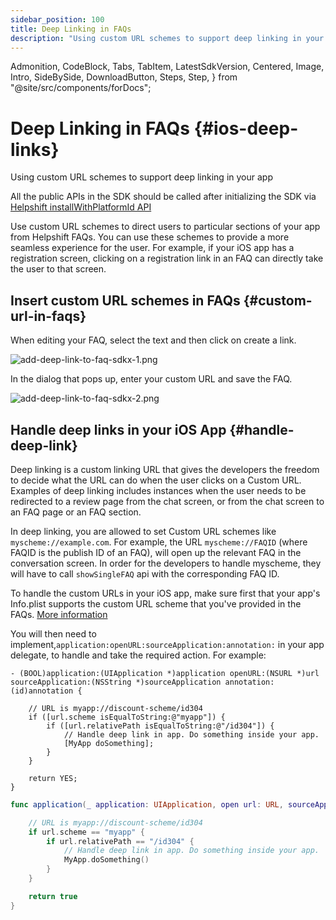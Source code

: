 ```yaml
---
sidebar_position: 100
title: Deep Linking in FAQs
description: "Using custom URL schemes to support deep linking in your app."
---
```


  Admonition,
  CodeBlock,
  Tabs,
  TabItem,
  LatestSdkVersion,
  Centered,
  Image,
  Intro,
  SideBySide,
  DownloadButton,
  Steps,
  Step,
} from "@site/src/components/forDocs";

# Deep Linking in FAQs {#ios-deep-links}

<Intro>

Using custom URL schemes to support deep linking in your app

</Intro>

<Admonition type="info" title="Note">

All the public APIs in the SDK should be called after initializing the SDK via [Helpshift installWithPlatformId API](/sdkx_ios/getting-started#start-using)

</Admonition>

Use custom URL schemes to direct users to particular sections of your app from Helpshift FAQs. You can use these schemes to provide a more seamless experience for the user. For example, if your iOS app has a registration screen, clicking on a registration link in an FAQ can directly take the user to that screen.

## Insert custom URL schemes in FAQs {#custom-url-in-faqs}

When editing your FAQ, select the text and then click on create a link.

<Image
  src="/static/books/sdkx_ios/add-deep-link-to-faq-sdkx-1.png"
  width="half"
  alt="add-deep-link-to-faq-sdkx-1.png"
/>

In the dialog that pops up, enter your custom URL and save the FAQ.

<Image
  src="/static/books/sdkx_ios/add-deep-link-to-faq-sdkx-2.png"
  width="half"
  alt="add-deep-link-to-faq-sdkx-2.png"
/>

## Handle deep links in your iOS App {#handle-deep-link}

Deep linking is a custom linking URL that gives the developers the freedom to decide what the URL can do when the user clicks on a Custom URL. Examples of deep linking includes instances when the user needs to be redirected to a review page from the chat screen, or from the chat screen to an FAQ page or an FAQ section.

In deep linking, you are allowed to set Custom URL schemes like `myscheme://example.com`.
For example, the URL `myscheme://FAQID` (where FAQID is the publish ID of an FAQ), will open up the relevant FAQ in the conversation screen. In order for the developers to handle myscheme, they will have to call `showSingleFAQ` api with the corresponding FAQ ID.

To handle the custom URLs in your iOS app, make sure first that your app's Info.plist supports the custom URL scheme that you've provided in the FAQs. [More information](https://developer.apple.com/documentation/xcode/defining-a-custom-url-scheme-for-your-app)

You will then need to implement,`application:openURL:sourceApplication:annotation:` in your app delegate, to handle and take the required action. For example:

<Tabs groupId="ios-languages">

<TabItem value="Objective-C" label="Objective-C">

```objc
- (BOOL)application:(UIApplication *)application openURL:(NSURL *)url sourceApplication:(NSString *)sourceApplication annotation:(id)annotation {

    // URL is myapp://discount-scheme/id304
    if ([url.scheme isEqualToString:@"myapp"]) {
        if ([url.relativePath isEqualToString:@"/id304"]) {
            // Handle deep link in app. Do something inside your app.
            [MyApp doSomething];
        }
    }

    return YES;
}
```

</TabItem>
<TabItem value="Swift" label="Swift">

```swift
func application(_ application: UIApplication, open url: URL, sourceApplication: String?, annotation: Any) -> Bool {

    // URL is myapp://discount-scheme/id304
    if url.scheme == "myapp" {
        if url.relativePath == "/id304" {
            // Handle deep link in app. Do something inside your app.
            MyApp.doSomething()
        }
    }

    return true
}
```

</TabItem>

</Tabs>
